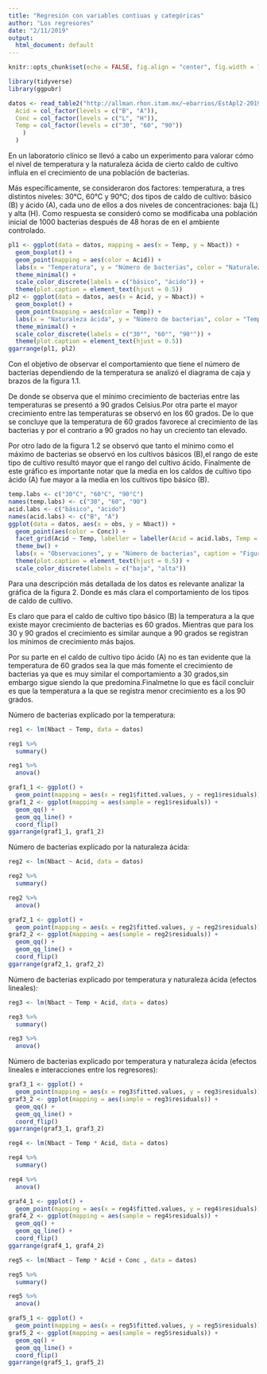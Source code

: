 ---
title: "Regresión con variables contiuas y categóricas"
author: "Los regresores"
date: "2/11/2019"
output:
  html_document: default
---

```{r setup, include=FALSE}
knitr::opts_chunk$set(echo = FALSE, fig.align = "center", fig.width = 7, fig.height = 4)
```


```{r librerias, include=FALSE}
library(tidyverse)
library(ggpubr)
```

```{r lectura, include=FALSE}
datos <- read_table2("http://allman.rhon.itam.mx/~ebarrios/EstApl2-2019/controles/control3/bacterias.dat", col_types = cols(
  Acid = col_factor(levels = c("B", "A")), 
  Conc = col_factor(levels = c("L", "H")), 
  Temp = col_factor(levels = c("30", "60", "90"))
    )
  )
```
En un laboratorio clínico se llevó a cabo un experimento para valorar cómo el nivel de temperatura y la naturaleza ácida de cierto caldo de cultivo influía en el crecimiento de una población de bacterias.

Más específicamente, se consideraron dos factores: temperatura, a tres distintos niveles: 30°C, 60°C y 90°C; dos tipos de caldo de cultivo: básico (B) y ácido (A), cada uno de ellos a dos niveles de concentraciones: baja (L) y alta (H). Como respuesta se consideró como se modificaba una población inicial de 1000 bacterias después de 48 horas de en el ambiente controlado.


```{r echo=FALSE}
pl1 <- ggplot(data = datos, mapping = aes(x = Temp, y = Nbact)) + 
  geom_boxplot() + 
  geom_point(mapping = aes(color = Acid)) + 
  labs(x = "Temperatura", y = "Número de bacterias", color = "Naturaleza ácida", caption = "Figura 1.1 Bacterias por temperatura") + 
  theme_minimal() + 
  scale_color_discrete(labels = c("básico", "ácido")) +
  theme(plot.caption = element_text(hjust = 0.5)) 
pl2 <- ggplot(data = datos, aes(x = Acid, y = Nbact)) + 
  geom_boxplot() + 
  geom_point(mapping = aes(color = Temp)) + 
  labs(x = "Naturaleza ácida", y = "Número de bacterias", color = "Temperatura", caption = "Figura 1.2 Bacterias por acidez") + 
  theme_minimal() + 
  scale_color_discrete(labels = c("30°", "60°", "90°")) +
  theme(plot.caption = element_text(hjust = 0.5)) 
ggarrange(pl1, pl2) 
```



Con el objetivo de observar el comportamiento que tiene el número de bacterias dependiendo de la temperatura se analizó el diagrama de caja y brazos de la figura 1.1. 

De donde se observa que el mínimo crecimiento de bacterias entre las temperaturas se presentó a 90 grados Celsius.Por otra parte el mayor crecimiento entre las temperaturas se observó en los 60 grados. De lo que se concluye que la temperatura de 60 grados favorece al crecimiento de las bacterias y por el contrario a 90 grados no hay un creciento tan elevado.

Por otro lado de la figura 1.2 se observó que tanto el mínimo como el máximo de bacterias se observó en los cultivos básicos (B),el rango de este tipo de cultivo resultó mayor que el rango del cultivo ácido. Finalmente de este gráfico es importante notar que la media en los caldos de cultivo tipo ácido (A) fue mayor a la media en los cultivos tipo básico (B).



```{r echo=FALSE}
temp.labs <- c("30°C", "60°C", "90°C")
names(temp.labs) <- c("30", "60", "90")
acid.labs <- c("básico", "ácido")
names(acid.labs) <- c("B", "A")
ggplot(data = datos, aes(x = obs, y = Nbact)) + 
  geom_point(aes(color = Conc)) + 
  facet_grid(Acid ~ Temp, labeller = labeller(Acid = acid.labs, Temp = temp.labs)) + 
  theme_bw() +
  labs(x = "Observaciones", y = "Número de bacterias", caption = "Figura 2. Gráfica", color = "Concentración") + 
  theme(plot.caption = element_text(hjust = 0.5)) +
  scale_color_discrete(labels = c("baja", "alta")) 
```


Para una descripción más detallada de los datos es relevante analizar la gráfica de la figura 2. Donde es más clara el comportamiento de los tipos de caldo de cultivo. 

Es claro  que para el caldo de cultivo tipo básico (B) la temperatura a la que existe mayor crecimiento de bacterias es 60 grados. Mientras que para los 30 y 90 grados el crecimiento es similar aunque a 90 grados se registran los mínimos de crecimiento más bajos. 

Por su parte en el caldo de cultivo tipo ácido (A) no es tan evidente que la temperatura de 60 grados sea la que más fomente el crecimiento de bacterias ya que es muy similar el comportamiento a 30 grados,sin embargo sigue siendo la que predomina.Finalmetne lo que es fácil concluir es que la temperatura a la que se registra menor crecimiento es a los 90 grados.


Número de bacterias explicado por la temperatura:
```{r}
reg1 <- lm(Nbact ~ Temp, data = datos)

reg1 %>% 
  summary()

reg1 %>% 
  anova()
```

```{r echo=FALSE}
graf1_1 <- ggplot() + 
  geom_point(mapping = aes(x = reg1$fitted.values, y = reg1$residuals))
graf1_2 <- ggplot(mapping = aes(sample = reg1$residuals)) + 
  geom_qq() + 
  geom_qq_line() + 
  coord_flip()
ggarrange(graf1_1, graf1_2) 
```


Número de bacterias explicado por la naturaleza ácida:
```{r}
reg2 <- lm(Nbact ~ Acid, data = datos)

reg2 %>% 
  summary()

reg2 %>% 
  anova()
```

```{r echo=FALSE}
graf2_1 <- ggplot() + 
  geom_point(mapping = aes(x = reg2$fitted.values, y = reg2$residuals))
graf2_2 <- ggplot(mapping = aes(sample = reg2$residuals)) + 
  geom_qq() + 
  geom_qq_line() + 
  coord_flip()
ggarrange(graf2_1, graf2_2)
```


Número de bacterias explicado por temperatura y naturaleza ácida (efectos lineales):
```{r}
reg3 <- lm(Nbact ~ Temp + Acid, data = datos)

reg3 %>% 
  summary()

reg3 %>% 
  anova()
```
Número de bacterias explicado por temperatura y naturaleza ácida (efectos lineales e interacciones entre los regresores):

```{r}
graf3_1 <- ggplot() + 
  geom_point(mapping = aes(x = reg3$fitted.values, y = reg3$residuals))
graf3_2 <- ggplot(mapping = aes(sample = reg3$residuals)) + 
  geom_qq() + 
  geom_qq_line() + 
  coord_flip()
ggarrange(graf3_1, graf3_2)
```


```{r}
reg4 <- lm(Nbact ~ Temp * Acid, data = datos)

reg4 %>% 
  summary()

reg4 %>% 
  anova()
```


```{r}
graf4_1 <- ggplot() + 
  geom_point(mapping = aes(x = reg4$fitted.values, y = reg4$residuals))
graf4_2 <- ggplot(mapping = aes(sample = reg4$residuals)) + 
  geom_qq() + 
  geom_qq_line() + 
  coord_flip()
ggarrange(graf4_1, graf4_2)
```


```{r}
reg5 <- lm(Nbact ~ Temp * Acid + Conc , data = datos)

reg5 %>% 
  summary()

reg5 %>% 
  anova()
```


```{r}
graf5_1 <- ggplot() + 
  geom_point(mapping = aes(x = reg5$fitted.values, y = reg5$residuals))
graf5_2 <- ggplot(mapping = aes(sample = reg5$residuals)) + 
  geom_qq() + 
  geom_qq_line() + 
  coord_flip()
ggarrange(graf5_1, graf5_2)
```











